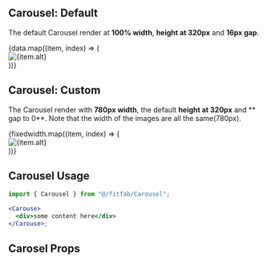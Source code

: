 
<Meta title="Component/Carousel" component={Carousel} />

## Carousel: Default

The default Carousel render at **100% width**, **height at 320px** and **16px gap**.

<Canvas>
  <Story name="Default">
    <div style={{ margin: "40px auto", width: "100%", maxWidth: "1312px" }}>
      <Carousel>
        {data.map((item, index) => (
          <div key={index} data-slide={index}>
            <img src={item.src} alt={item.alt} width={item.width} />
          </div>
        ))}
      </Carousel>
    </div>
  </Story>
</Canvas>

## Carousel: Custom

The Carousel render with **780px width**, the default **height at 320px** and ** gap to 0**. Note that the width of the images are all the same(780px).

<Canvas>
  <Story name="Custom width">
    <Carousel width="780px" gap="0px">
      {fixedwidth.map((item, index) => (
        <div key={index} data-slide={index}>
          <img src={item.src} alt={item.alt} width={item.width} />
        </div>
      ))}
    </Carousel>
  </Story>
</Canvas>

## Carousel Usage

```jsx
import { Carousel } from "@/fitfab/Carousel";

<Carouse>
  <div>some content here</div>
</Carouse>;
```

## Carosel Props

<ArgsTable of={Carousel} />
